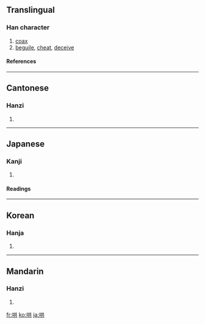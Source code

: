 {{see|閧}}

==Translingual==
===Han character===
{{Han char|rn=30|rad=口|as=06|sn=9|four=6408<sub>1</sub>|canj=口廿金 (RTC)}}
# [[coax]]
# [[beguile]], [[cheat]], [[deceive]]
====References====
{{Han ref|kx=0188.200|dkj=03588|dj=0408.070|hdz=10612.030|uh=54C4|ud=21700|bh=ABA1|bd=43937}}
----
==Cantonese==
===Hanzi===
{{yue-hanzi|jyut=|y=hung2, hung6}}
# {{defn|Cantonese}}
----
==Japanese==
===Kanji===
{{ja-kanji|grade=|rs=口06}}
# {{defn|Japanese}} 
====Readings====
{{ja-readings|on=[[こう]] (kō)|kun=[[こえ]] (koe), [[たぶらかす]] (taburakasu)}}
----
==Korean==
===Hanja===
{{ko-hanja|hangeul=홍|rv=hong|mr=hong}}
# {{defn|Korean}}
----
==Mandarin==
===Hanzi===
{{cmn-hanzi|pin=[[hōng]] ([[hong1]])|wg=hung<sup>1</sup>}}
# {{defn|Mandarin}}

[[fr:哄]]
[[ko:哄]]
[[ja:哄]]